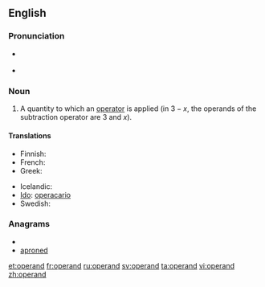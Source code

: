 ==English==

===Pronunciation===
* {{a|UK}} {{IPA|/ɒpə(ɹ)ænd/}}
* {{audio|En-us-operand.ogg|Audio (US)}}

{{rfp|US|lang=en}}

===Noun===
{{en-noun}}

# {{mathematics}} A quantity to which an [[operator]] is applied (in <math>3 - x</math>, the operands of the subtraction operator are 3 and <math>x</math>).

====Translations====
{{trans-top|quantity to which an operator is applied}}
* Finnish: {{t-|fi|operandi}}
* French: {{t+|fr|opérande|m}}
* Greek: {{t|el|τελεστέος|m|tr=telestéos}}
{{trans-mid}}
* Icelandic: {{t-|is|þolandi|m}}
* [[Ido]]: [[operacario]]
* Swedish: {{t+|sv|operand}}
{{trans-bottom}}

===Anagrams===
* {{alphagram|adenopr}}
* [[aproned#English|aproned]]

[[et:operand]]
[[fr:operand]]
[[ru:operand]]
[[sv:operand]]
[[ta:operand]]
[[vi:operand]]
[[zh:operand]]